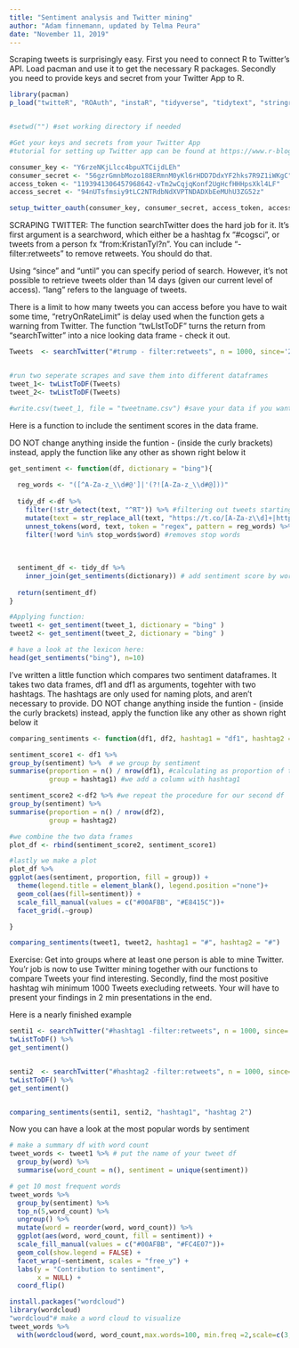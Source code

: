 ```yaml
---
title: "Sentiment analysis and Twitter mining"
author: "Adam finnemann, updated by Telma Peura"
date: "November 11, 2019"
---
```

  
  
  
Scraping tweets is surprisingly easy. First you need to connect R to Twitter's API. Load pacman and use it to get the necessary R packages. Secondly you need to provide keys and secret from your Twitter App to R.

```r
library(pacman)
p_load("twitteR", "ROAuth", "instaR", "tidyverse", "tidytext", "stringr") #packages for webscraping from R


#setwd("") #set working directory if needed

#Get your keys and secrets from your Twitter App
#tutorial for setting up Twitter app can be found at https://www.r-bloggers.com/setting-up-the-twitter-r-package-for-text-analytics/

consumer_key <- "Y6rzeNKjLlcc4bpuXTCijdLEh"
consumer_secret <- "56gzrGmnbMozo188ERmnM0yKl6rHDD7DdxYF2hks7R9Z1iWKgC"
access_token <- "1193941306457968642-vTm2wCqjqKonf2UgHcfHHHpsXkl4LF"
access_secret <- "94nUTsfmsiy9tLC2NTRdbNdXVPTNDADXbEeMUhU3ZG52z"

setup_twitter_oauth(consumer_key, consumer_secret, access_token, access_secret)


```

SCRAPING TWITTER:
The function searchTwitter does the hard job for it. It's first argument is a searchword, which either be a hashtag fx "#cogsci", or tweets from a person fx "from:KristanTyl?n". You can include "-filter:retweets" to remove retweets. You should do that.

Using "since" and "until" you can specify period of search. However, it's not possible to retrieve tweets older than 14 days (given our current level of access). 
"lang" refers to the language of tweets. 

There is a limit to how many tweets you can access before you have to wait some time, "retryOnRateLimit" is delay used when the function gets a warning from Twitter.
The function "twLIstToDF" turns the return from "searchTwitter" into a nice looking data frame - check it out.
```r
Tweets  <- searchTwitter("#trump - filter:retweets", n = 1000, since='2019-10-25', until='2019-11-11', retryOnRateLimit = 120, lang = "en")


#run two seperate scrapes and save them into different dataframes
tweet_1<- twListToDF(Tweets)
tweet_2<- twListToDF(Tweets)

#write.csv(tweet_1, file = "tweetname.csv") #save your data if you want to.


```



Here is a function to include the sentiment scores in the data frame.

DO NOT change anything inside the funtion - (inside the curly brackets)
instead, apply the function like any other as shown right below it
```r
get_sentiment <- function(df, dictionary = "bing"){
  
  reg_words <- "([^A-Za-z_\\d#@']|'(?![A-Za-z_\\d#@]))"
  
  tidy_df <-df %>%
    filter(!str_detect(text, "^RT")) %>% #filtering out tweets starting with RT: retweets
    mutate(text = str_replace_all(text, "https://t.co/[A-Za-z\\d]+|http://[A-Za-z\\d]+|&amp;|&lt;|&gt;|RT|https", "")) %>% #removes homepage adresses and unecessary stuff
    unnest_tokens(word, text, token = "regex", pattern = reg_words) %>% #removes unnests text document
    filter(!word %in% stop_words$word) #removes stop words
  
  
  
  sentiment_df <- tidy_df %>% 
    inner_join(get_sentiments(dictionary)) # add sentiment score by word
  
  return(sentiment_df)
}

#Applying function:
tweet1 <- get_sentiment(tweet_1, dictionary = "bing" )
tweet2 <- get_sentiment(tweet_2, dictionary = "bing" )

# have a look at the lexicon here:
head(get_sentiments("bing"), n=10)

```


I've written a little function which compares two sentiment dataframes.
It takes two data frames, df1 and df1 as arguments, togehter with two hashtags. The hashtags are only used for naming plots, and aren't necessary to provide.
DO NOT change anything inside the funtion - (inside the curly brackets)
instead, apply the function like any other as shown right below it
```r

comparing_sentiments <- function(df1, df2, hashtag1 = "df1", hashtag2 = "df2") {

sentiment_score1 <- df1 %>%
group_by(sentiment) %>%  # we group by sentiment
summarise(proportion = n() / nrow(df1), #calculating as proportion of total tweets
          group = hashtag1) #we add a column with hashtag1

sentiment_score2 <-df2 %>% #we repeat the procedure for our second df 
group_by(sentiment) %>% 
summarise(proportion = n() / nrow(df2),
          group = hashtag2)

#we combine the two data frames
plot_df <- rbind(sentiment_score2, sentiment_score1)

#lastly we make a plot
plot_df %>%  
ggplot(aes(sentiment, proportion, fill = group)) +
  theme(legend.title = element_blank(), legend.position ="none")+
  geom_col(aes(fill=sentiment)) +
  scale_fill_manual(values = c("#00AFBB", "#E8415C"))+
  facet_grid(.~group)

}

comparing_sentiments(tweet1, tweet2, hashtag1 = "#", hashtag2 = "#")

```

Exercise: 
Get into groups where at least one person is able to mine Twitter. You'r job is now to use Twitter mining together with our functions to compare Tweets your find interesting. Secondly, find the most positive hashtag wih minimum 1000 Tweets execluding retweets.
Your will have to present your findings in 2 min presentations in the end. 

Here is a nearly finished example
```r
senti1 <- searchTwitter("#hashtag1 -filter:retweets", n = 1000, since='2019-11-02', until='2019-11-09', lang = "en", retryOnRateLimit = 120) %>% 
twListToDF() %>% 
get_sentiment()


senti2  <- searchTwitter("#hashtag2 -filter:retweets", n = 1000, since='2019-11-02', until='2019-11-09', lang = "en", retryOnRateLimit = 120) %>% 
twListToDF() %>% 
get_sentiment()


comparing_sentiments(senti1, senti2, "hashtag1", "hashtag 2")


```

Now you can have a look at the most popular words by sentiment
```r
# make a summary df with word count
tweet_words <- tweet1 %>% # put the name of your tweet df
  group_by(word) %>%
  summarise(word_count = n(), sentiment = unique(sentiment))

# get 10 most frequent words
tweet_words %>%
  group_by(sentiment) %>%
  top_n(5,word_count) %>%
  ungroup() %>%
  mutate(word = reorder(word, word_count)) %>%
  ggplot(aes(word, word_count, fill = sentiment)) +
  scale_fill_manual(values = c("#00AFBB", "#FC4E07"))+
  geom_col(show.legend = FALSE) +
  facet_wrap(~sentiment, scales = "free_y") +
  labs(y = "Contribution to sentiment",
       x = NULL) +
  coord_flip()

install.packages("wordcloud")
library(wordcloud)
"wordcloud"# make a word cloud to visualize
tweet_words %>%
  with(wordcloud(word, word_count,max.words=100, min.freq =2,scale=c(3,.2)))

```

